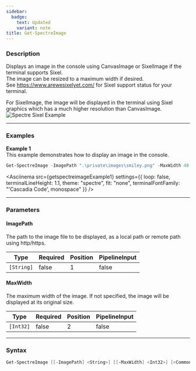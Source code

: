 ```yaml
---
sidebar:
  badge:
    text: Updated
    variant: note
title: Get-SpectreImage
---
```









### Description

Displays an image in the console using CanvasImage or SixelImage if the terminal supports Sixel.  
The image can be resized to a maximum width if desired.  
See https://www.arewesixelyet.com/ for Sixel support status for your terminal.  
  
For SixelImage, the image will be displayed in the terminal using Sixel graphics which has a much higher resolution than CanvasImage.  
![Spectre Sixel Example](/sixel.png)



---


### Examples


**Example 1**  
This example demonstrates how to display an image in the console.



```powershell
Get-SpectreImage -ImagePath ".\private\images\smiley.png" -MaxWidth 40
```
<Asciinema
    src={getspectreimageExample1}
    settings={{
        loop: false,
        terminalLineHeight: 1.1,
        theme: "spectre",
        fit: "none",
        terminalFontFamily: "'Cascadia Code', monospace"
    }}
/>


---


### Parameters
#### **ImagePath**

The path to the image file to be displayed, as a local path or remote path using http/https.






|Type      |Required|Position|PipelineInput|
|----------|--------|--------|-------------|
|`[String]`|false   |1       |false        |



#### **MaxWidth**

The maximum width of the image. If not specified, the image will be displayed at its original size.






|Type     |Required|Position|PipelineInput|
|---------|--------|--------|-------------|
|`[Int32]`|false   |2       |false        |





---


### Syntax
```powershell
Get-SpectreImage [[-ImagePath] <String>] [[-MaxWidth] <Int32>] [<CommonParameters>]
```
